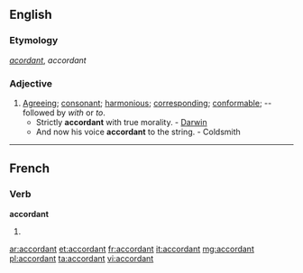 ==English==

===Etymology===
{{etyl|fro}} ''[[acordant]]'', {{etyl|fr}} ''accordant''

===Adjective===
{{en-adj}}

# [[agreeing|Agreeing]]; [[consonant]]; [[harmonious]]; [[corresponding]]; [[conformable]]; -- followed by ''with'' or ''to''.
#* Strictly '''accordant''' with true morality. - [[Darwin]]
#* And now his voice '''accordant''' to the string. - Coldsmith

----

==French==

===Verb===
'''accordant'''

# {{present participle of|accorder|lang=fr}}

[[ar:accordant]]
[[et:accordant]]
[[fr:accordant]]
[[it:accordant]]
[[mg:accordant]]
[[pl:accordant]]
[[ta:accordant]]
[[vi:accordant]]